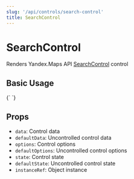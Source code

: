 ```yaml
---
slug: '/api/controls/search-control'
title: SearchControl
---
```



# SearchControl

Renders Yandex.Maps API [SearchControl][control] control

## Basic Usage

<Canvas>
  {`
  <YMaps>
    <Map
      defaultState={{
        center: [55.751574, 37.573856],
        zoom: 9,
        controls: [],
      }}
    >
      <SearchControl options={{ float: 'right' }} />
    </Map>
  </YMaps>
`}
</Canvas>

## Props

- `data`: Control data
- `defaultData`: Uncontrolled control data
- `options`: Control options
- `defaultOptions`: Uncontrolled control options
- `state`: Control state
- `defaultState`: Uncontrolled control state
- `instanceRef`: Object instance

[control]:
  https://tech.yandex.com/maps/doc/jsapi/2.1/ref/reference/control.SearchControl-docpage/
